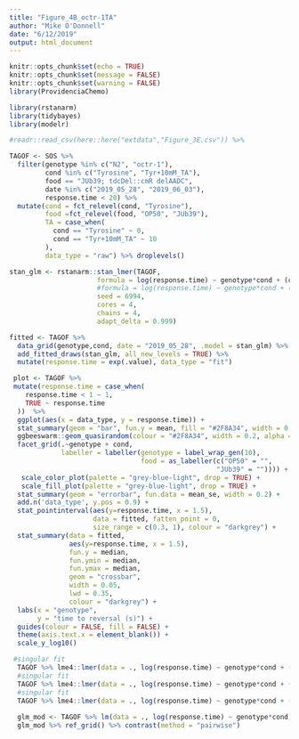 ```yaml
---
title: "Figure_4B_octr-1TA"
author: "Mike O'Donnell"
date: "6/12/2019"
output: html_document
---
```


```r
knitr::opts_chunk$set(echo = TRUE)
knitr::opts_chunk$set(message = FALSE)
knitr::opts_chunk$set(warning = FALSE)
library(ProvidenciaChemo)
```

```r
library(rstanarm)
library(tidybayes)
library(modelr)

#readr::read_csv(here::here("extdata","Figure_3E.csv")) %>%

TAGOF <- SOS %>% 
  filter(genotype %in% c("N2", "octr-1"),
         cond %in% c("Tyrosine", "Tyr+10mM_TA"),
         food == "JUb39; tdcDel::cmR delAADC",
         date %in% c("2019_05_28", "2019_06_03"),
         response.time < 20) %>%
  mutate(cond = fct_relevel(cond, "Tyrosine"),
         food =fct_relevel(food, "OP50", "JUb39"),
         TA = case_when(
           cond == "Tyrosine" ~ 0,
           cond == "Tyr+10mM_TA" ~ 10
         ),
         data_type = "raw") %>% droplevels()

stan_glm <- rstanarm::stan_lmer(TAGOF, 
                      formula = log(response.time) ~ genotype*cond + (cond | date) + (1|plateID),
                      #formula = log(response.time) ~ genotype*cond + (1|plateID),
                      seed = 6994,
                      cores = 4, 
                      chains = 4,
                      adapt_delta = 0.999)

fitted <- TAGOF %>%
  data_grid(genotype,cond, date = "2019_05_28", .model = stan_glm) %>%
  add_fitted_draws(stan_glm, all_new_levels = TRUE) %>%
  mutate(response.time = exp(.value), data_type = "fit")

 plot <- TAGOF %>%
 mutate(response.time = case_when(
    response.time < 1 ~ 1, 
    TRUE ~ response.time
  ))  %>%
  ggplot(aes(x = data_type, y = response.time)) +
  stat_summary(geom = "bar", fun.y = mean, fill = "#2F8A34", width = 0.6, alpha = 0.5) +
  ggbeeswarm::geom_quasirandom(colour = "#2F8A34", width = 0.2, alpha = 0.75) +
  facet_grid(.~genotype + cond, 
             labeller = labeller(genotype = label_wrap_gen(10), 
                                 food = as_labeller(c("OP50" = "",
                                                    "JUb39" = "")))) +
   scale_color_plot(palette = "grey-blue-light", drop = TRUE) +
   scale_fill_plot(palette = "grey-blue-light", drop = TRUE) +
  stat_summary(geom = "errorbar", fun.data = mean_se, width = 0.2) +
  add.n('data_type', y.pos = 0.9) +
  stat_pointinterval(aes(y=response.time, x = 1.5),
                     data = fitted, fatten_point = 0,
                     size_range = c(0.3, 1), colour = "darkgrey") +
  stat_summary(data = fitted,
               aes(y=response.time, x = 1.5),
               fun.y = median,
               fun.ymin = median,
               fun.ymax = median,
               geom = "crossbar",
               width = 0.05,
               lwd = 0.35,
               colour = "darkgrey") +
  labs(x = "genotype",
       y = "time to reversal (s)") +
  guides(colour = FALSE, fill = FALSE) +
  theme(axis.text.x = element_blank()) +
  scale_y_log10()

 #singular fit
  TAGOF %>% lme4::lmer(data = ., log(response.time) ~ genotype*cond + (1|plateID) + (1|date)) %>% summary()
  #singular fit 
  TAGOF %>% lme4::lmer(data = ., log(response.time) ~ genotype*cond + (cond|date)) #%>% 
  #singular fit 
  TAGOF %>% lme4::lmer(data = ., log(response.time) ~ genotype*cond + (1|plateID)) %>% summary()
  
  glm_mod <- TAGOF %>% lm(data = ., log(response.time) ~ genotype*cond) 
  glm_mod %>% ref_grid() %>% contrast(method = "pairwise")

```
